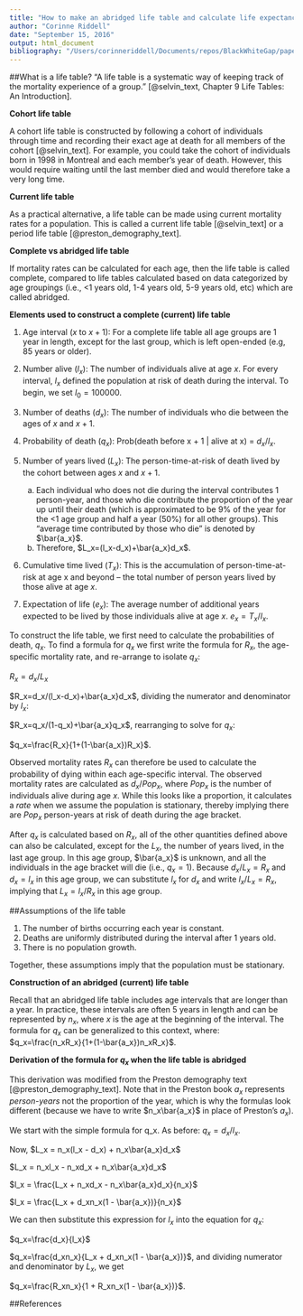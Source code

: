 ```yaml
---
title: "How to make an abridged life table and calculate life expectancy"
author: "Corinne Riddell"
date: "September 15, 2016"
output: html_document
bibliography: "/Users/corinneriddell/Documents/repos/BlackWhiteGap/papers/bibliography.bib"
---
```


##What is a life table?
"A life table is a systematic way of keeping track of the mortality experience of a group." [@selvin_text, Chapter 9 Life Tables: An Introduction].

**Cohort life table**

A cohort life table is constructed by following a cohort of individuals through time and recording their exact age at death for all members of the cohort [@selvin_text]. For example, you could take the cohort of individuals born in 1998 in Montreal and each member's year of death. However, this would require waiting until the last member died and would therefore take a very long time.

**Current life table**

As a practical alternative, a life table can be made using current mortality rates for a population. This is called a current life table [@selvin_text] or a period life table [@preston_demography_text].

**Complete vs abridged life table**

If mortality rates can be calculated for each age, then the life table is called complete, compared to life tables calculated based on data categorized by age groupings (i.e., <1 years old, 1-4 years old, 5-9 years old, etc) which are called abridged.

**Elements used to construct a complete (current) life table**

1. Age interval ($x$ to $x+1$): For a complete life table all age groups are 1 year in length, except for the last group, which is left open-ended (e.g, 85 years or older).

2. Number alive ($l_x$): The number of individuals alive at age $x$. For every interval, $l_x$ defined the population at risk of death during the interval. To begin, we set $l_0=100000$.

3. Number of deaths ($d_x$): The number of individuals who die between the ages of $x$ and $x+1$.

4. Probability of death ($q_x$): Prob(death before x + 1 | alive at x) = $d_x/l_x$.

5. Number of years lived ($L_x$): The person-time-at-risk of death lived by the cohort between ages $x$ and $x+1$. 
    a. Each individual who does not die during the interval contributes 1 person-year, and those who die contribute the proportion of the year up until their death (which is approximated to be 9% of the year for the <1 age group and half a year (50%) for all other groups). This "average time contributed by those who die" is denoted by $\bar{a_x}$.
    b. Therefore, $L_x=(l_x-d_x)+\bar{a_x}d_x$.
  
6. Cumulative time lived ($T_x$): This is the accumulation of person-time-at-risk at age x and beyond -- the total number of person years lived by those alive at age $x$.

7. Expectation of life ($e_x$): The average number of additional years expected to be lived by those individuals alive at age $x$. $e_x=T_x/l_x$.

To construct the life table, we first need to calculate the probabilities of death, $q_x$. To find a formula for $q_x$ we first write the formula for $R_x$, the age-specific mortality rate, and re-arrange to isolate $q_x$:

$R_x=d_x/L_x$ 

$R_x=d_x/(l_x-d_x)+\bar{a_x}d_x$, dividing the numerator and denominator by $l_x$:

$R_x=q_x/(1-q_x)+\bar{a_x}q_x$, rearranging to solve for $q_x$:

$q_x=\frac{R_x}{1+(1-\bar{a_x})R_x}$.

Observed mortality rates $R_x$ can therefore be used to calculate the probability of dying within each age-specific interval. The observed mortality rates are calculated as $d_x/Pop_x$, where $Pop_x$ is the number of individuals alive during age $x$. While this looks like a proportion, it calculates a *rate* when we assume the population is stationary, thereby implying there are $Pop_x$ person-years at risk of death during the age bracket. 

After $q_x$ is calculated based on $R_x$, all of the other quantities defined above can also be calculated, except for the $L_x$, the number of years lived, in the last age group. In this age group, $\bar{a_x}$ is unknown, and all the individuals in the age bracket will die (i.e., $q_x=1$). Because $d_x/L_x=R_x$ and $d_x=l_x$ in this age group, we can substitute $l_x$ for $d_x$ and write $l_x/L_x=R_x$, implying that $L_x=l_x/R_x$ in this age group.

##Assumptions of the life table

1. The number of births occurring each year is constant.
2. Deaths are uniformly distributed during the interval after 1 years old.
3. There is no population growth.

Together, these assumptions imply that the population must be stationary.

**Construction of an abridged (current) life table**

Recall that an abridged life table includes age intervals that are longer than a year. In practice, these intervals are often 5 years in length and can be represented by $n_x$, where $x$ is the age at the beginning of the interval. The formula for $q_x$ can be generalized to this context, where: $q_x=\frac{n_xR_x}{1+(1-\bar{a_x})n_xR_x}$.

**Derivation of the formula for $q_x$ when the life table is abridged**

This derivation was modified from the Preston demography text [@preston_demography_text]. Note that in the Preston book $a_x$ represents *person-years* not the proportion of the year, which is why the formulas look different (because we have to write $n_x\bar{a_x}$ in place of Preston's $a_x$).

We start with the simple formula for q_x. As before:
$q_x=d_x/l_x$.

Now, $L_x = n_x(l_x - d_x) + n_x\bar{a_x}d_x$

$L_x = n_xl_x - n_xd_x + n_x\bar{a_x}d_x$

$l_x = \frac{L_x + n_xd_x - n_x\bar{a_x}d_x}{n_x}$

$l_x = \frac{L_x + d_xn_x(1 - \bar{a_x})}{n_x}$

We can then substitute this expression for $l_x$ into the equation for $q_x$:

$q_x=\frac{d_x}{l_x}$

$q_x=\frac{d_xn_x}{L_x + d_xn_x(1 - \bar{a_x})}$, and dividing numerator and denominator by $L_x$, we get

$q_x=\frac{R_xn_x}{1 + R_xn_x(1 - \bar{a_x})}$.

##References